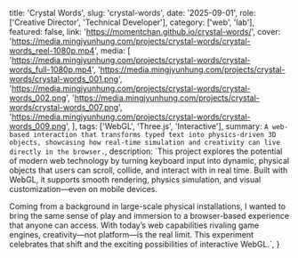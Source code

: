   title: 'Crystal Words',
  slug: 'crystal-words',
  date: '2025-09-01',
  role: ['Creative Director', 'Technical Developer'],
  category: ['web', 'lab'],
  featured: false,
  link: 'https://momentchan.github.io/crystal-words/',
  cover: 'https://media.mingjyunhung.com/projects/crystal-words/crystal-words_reel-1080p.mp4',
  media: [
    'https://media.mingjyunhung.com/projects/crystal-words/crystal-words_full-1080p.mp4',
    'https://media.mingjyunhung.com/projects/crystal-words/crystal-words_001.png',
    'https://media.mingjyunhung.com/projects/crystal-words/crystal-words_002.png',
    'https://media.mingjyunhung.com/projects/crystal-words/crystal-words_007.png',
    'https://media.mingjyunhung.com/projects/crystal-words/crystal-words_009.png',
  ],
  tags: ['WebGL', 'Three.js', 'Interactive'],
  summary: `A web-based interaction that transforms typed text into physics-driven 3D objects, showcasing how real-time simulation and creativity can live directly in the browser.`,
  description: `This project explores the potential of modern web technology by turning keyboard input into dynamic, physical objects that users can scroll, collide, and interact with in real time. Built with WebGL, it supports smooth rendering, physics simulation, and visual customization—even on mobile devices.
  
  Coming from a background in large-scale physical installations, I wanted to bring the same sense of play and immersion to a browser-based experience that anyone can access. With today’s web capabilities rivaling game engines, creativity—not platform—is the real limit. This experiment celebrates that shift and the exciting possibilities of interactive WebGL.`,
}
